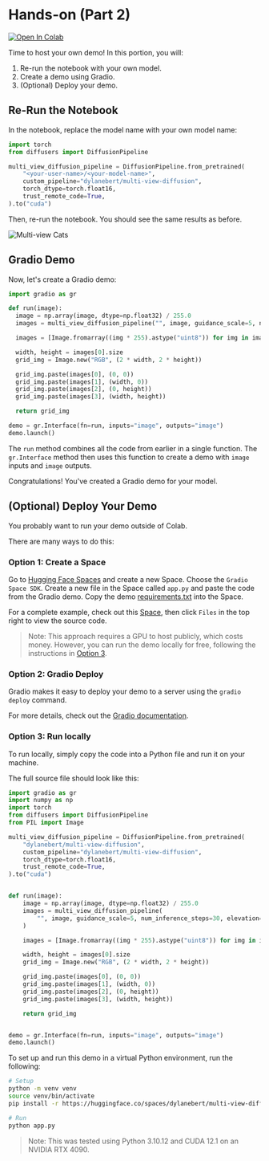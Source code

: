 # Hands-on (Part 2)

[![Open In Colab](https://colab.research.google.com/assets/colab-badge.svg)](https://githubtocolab.com/dylanebert/ml-for-3d-course-notebooks/blob/main/multi_view_diffusion.ipynb)

Time to host your own demo! In this portion, you will:

1. Re-run the notebook with your own model.
2. Create a demo using Gradio.
3. (Optional) Deploy your demo.

## Re-Run the Notebook

In the notebook, replace the model name with your own model name:

```python
import torch
from diffusers import DiffusionPipeline

multi_view_diffusion_pipeline = DiffusionPipeline.from_pretrained(
    "<your-user-name>/<your-model-name>",
    custom_pipeline="dylanebert/multi-view-diffusion",
    torch_dtype=torch.float16,
    trust_remote_code=True,
).to("cuda")
```

Then, re-run the notebook. You should see the same results as before.

![Multi-view Cats](https://huggingface.co/datasets/huggingface/documentation-images/resolve/main/ml-for-3d-course/multi-view-cats.png)

## Gradio Demo

Now, let's create a Gradio demo:

```python
import gradio as gr

def run(image):
  image = np.array(image, dtype=np.float32) / 255.0
  images = multi_view_diffusion_pipeline("", image, guidance_scale=5, num_inference_steps=30, elevation=0)

  images = [Image.fromarray((img * 255).astype("uint8")) for img in images]

  width, height = images[0].size
  grid_img = Image.new("RGB", (2 * width, 2 * height))

  grid_img.paste(images[0], (0, 0))
  grid_img.paste(images[1], (width, 0))
  grid_img.paste(images[2], (0, height))
  grid_img.paste(images[3], (width, height))

  return grid_img

demo = gr.Interface(fn=run, inputs="image", outputs="image")
demo.launch()
```

The `run` method combines all the code from earlier in a single function. The `gr.Interface` method then uses this function to create a demo with `image` inputs and `image` outputs.

Congratulations! You've created a Gradio demo for your model.

## (Optional) Deploy Your Demo

You probably want to run your demo outside of Colab.

There are many ways to do this:

### Option 1: Create a Space

Go to [Hugging Face Spaces](https://huggingface.co/spaces) and create a new Space. Choose the `Gradio Space SDK`. Create a new file in the Space called `app.py` and paste the code from the Gradio demo. Copy the demo [requirements.txt](https://huggingface.co/spaces/dylanebert/multi-view-diffusion/raw/main/requirements.txt) into the Space.

For a complete example, check out this [Space](https://huggingface.co/spaces/dylanebert/multi-view-diffusion), then click `Files` in the top right to view the source code.

> Note: This approach requires a GPU to host publicly, which costs money. However, you can run the demo locally for free, following the instructions in [Option 3](#option-3-run-locally).

### Option 2: Gradio Deploy

Gradio makes it easy to deploy your demo to a server using the `gradio deploy` command.

For more details, check out the [Gradio documentation](https://www.gradio.app/guides/sharing-your-app).

### Option 3: Run locally

To run locally, simply copy the code into a Python file and run it on your machine.

The full source file should look like this:

```python
import gradio as gr
import numpy as np
import torch
from diffusers import DiffusionPipeline
from PIL import Image

multi_view_diffusion_pipeline = DiffusionPipeline.from_pretrained(
    "dylanebert/multi-view-diffusion",
    custom_pipeline="dylanebert/multi-view-diffusion",
    torch_dtype=torch.float16,
    trust_remote_code=True,
).to("cuda")


def run(image):
    image = np.array(image, dtype=np.float32) / 255.0
    images = multi_view_diffusion_pipeline(
        "", image, guidance_scale=5, num_inference_steps=30, elevation=0
    )

    images = [Image.fromarray((img * 255).astype("uint8")) for img in images]

    width, height = images[0].size
    grid_img = Image.new("RGB", (2 * width, 2 * height))

    grid_img.paste(images[0], (0, 0))
    grid_img.paste(images[1], (width, 0))
    grid_img.paste(images[2], (0, height))
    grid_img.paste(images[3], (width, height))

    return grid_img


demo = gr.Interface(fn=run, inputs="image", outputs="image")
demo.launch()
```

To set up and run this demo in a virtual Python environment, run the following:

```bash
# Setup
python -m venv venv
source venv/bin/activate
pip install -r https://huggingface.co/spaces/dylanebert/multi-view-diffusion/raw/main/requirements.txt

# Run
python app.py
```

> Note: This was tested using Python 3.10.12 and CUDA 12.1 on an NVIDIA RTX 4090.
